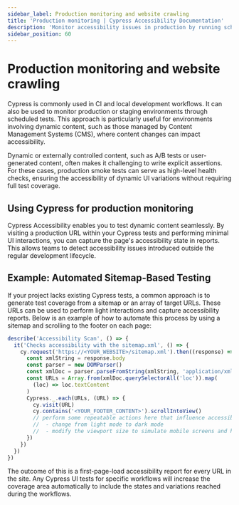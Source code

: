 ```yaml
---
sidebar_label: Production monitoring and website crawling
title: 'Production monitoring | Cypress Accessibility Documentation'
description: 'Monitor accessibility issues in production by running scheduled Cypress tests against live environments, capturing dynamic content changes, and generating automated reports for a comprehensive accessibility overview.'
sidebar_position: 60
---
```


<ProductHeading product="accessibility" />

# Production monitoring and website crawling

Cypress is commonly used in CI and local development workflows. It can also be used to monitor production or staging environments through scheduled tests. This approach is particularly useful for environments involving dynamic content, such as those managed by Content Management Systems (CMS), where content changes can impact accessibility.

Dynamic or externally controlled content, such as A/B tests or user-generated content, often makes it challenging to write explicit assertions. For these cases, production smoke tests can serve as high-level health checks, ensuring the accessibility of dynamic UI variations without requiring full test coverage.

## Using Cypress for production monitoring

Cypress Accessibility enables you to test dynamic content seamlessly. By visiting a production URL within your Cypress tests and performing minimal UI interactions, you can capture the page's accessibility state in reports. This allows teams to detect accessibility issues introduced outside the regular development lifecycle.

## Example: Automated Sitemap-Based Testing

If your project lacks existing Cypress tests, a common approach is to generate test coverage from a sitemap or an array of target URLs. These URLs can be used to perform light interactions and capture accessibility reports. Below is an example of how to automate this process by using a sitemap and scrolling to the footer on each page:

```js
describe('Accessibility Scan', () => {
  it('Checks accessibility with the sitemap.xml', () => {
    cy.request('https://<YOUR_WEBSITE>/sitemap.xml').then((response) => {
      const xmlString = response.body
      const parser = new DOMParser()
      const xmlDoc = parser.parseFromString(xmlString, 'application/xml')
      const URLs = Array.from(xmlDoc.querySelectorAll('loc')).map(
        (loc) => loc.textContent
      )
      Cypress._.each(URLs, (URL) => {
        cy.visit(URL)
        cy.contains('<YOUR_FOOTER_CONTENT>').scrollIntoView()
        // perform some repeatable actions here that influence accessibility, for example:
        //  - change from light mode to dark mode
        //  - modify the viewport size to simulate mobile screens and higher zoom levels
      })
    })
  })
})
```

The outcome of this is a first-page-load accessibility report for every URL in the site. Any Cypress UI tests for specific workflows will increase the coverage area automatically to include the states and variations reached during the workflows.
